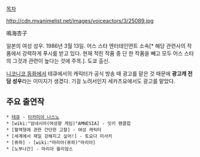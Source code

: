 [[목차]]

http://cdn.myanimelist.net/images/voiceactors/3/25089.jpg


鳴海杏子

일본의 여성 성우. 1986년 3월 13일. 어스 스타 엔터테인먼트 소속[* 해당 관련사의 작품에서 강력하게 푸시를 받고 있다. 현재 적힌 작품 중 단 한 작품을 빼고 모두 어스 스타의 그것과 관련이 높다는 것에 주목.]. 도쿄 출신.

[[니코니코 동화]]에서 테큐에서의 캐릭터가 공식 방송 때 광고를 맡은 것 때문에 '''광고캐 전담 성우'''라는 이미지가 생겼다. 기걸 노려서인지 세카츠요에서도 광고를 맡았다.

== 주요 출연작 ==

 * [[테큐]] - [[타카미야 나스노]]
 * [wiki:"암네시아(여성향 게임)"AMNESIA] - 잇키 팬클럽
 * [혈액형에 관한 간단한 고찰] - 여성 캐릭터
 * [세계에서 제일 강해지고 싶어!] - 토요다 미사키
 * [퓨파] - [wiki:"마리아(퓨파)"마리아]
 * [노부나간] - 마리아 윌리엄스
